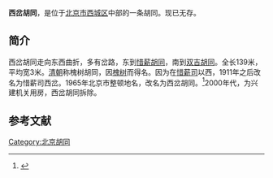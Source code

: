 '''西岔胡同'''，是位于[[北京市|北京市]][[西城区|西城区]]中部的一条胡同。现已无存。

==简介==
西岔胡同走向东西曲折，多有岔路，东到[[惜薪胡同|惜薪胡同]]，南到[[双吉胡同|双吉胡同]]。全长139米，平均宽3米。[[清朝|清朝]]称槐树胡同，因[[槐树|槐树]]而得名。因为在[[惜薪胡同|惜薪司]]以西，1911年之后改名为惜薪司西岔。1965年北京市整顿地名，改名为西岔胡同。<ref>{{Cite web |url=http://www.bjdclib.com/subdb/laneculture/lane/200907/t20090703_4903.html |title=西岔胡同，东华流韵，2009-07-02 |access-date=2015-03-08 |archive-date=2016-03-05 |archive-url=https://web.archive.org/web/20160305070053/http://www.bjdclib.com/subdb/laneculture/lane/200907/t20090703_4903.html |dead-url=no }}</ref>2000年代，为兴建机关用房，西岔胡同拆除。

==参考文献==
{{reflist}}

[[Category:北京胡同|Category:北京胡同]]